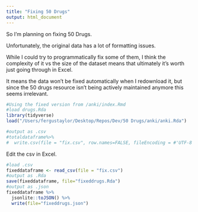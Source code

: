 ```yaml
---
title: "Fixing 50 Drugs"
output: html_document
---
```


So I'm planning on fixing 50 Drugs.

Unfortunately, the original data has a lot of formatting issues.

While I could try to programmatically fix some of them, I think the complexity of it vs the size of the dataset means that ultimately it's worth just going through in Excel.

It means the data won't be fixed automatically when I redownload it, but since the 50 drugs resource isn't being actively maintained anymore this seems irrelevant.

```r
#Using the fixed version from /anki/index.Rmd
#load drugs.Rda
library(tidyverse)
load("/Users/fergustaylor/Desktop/Repos/Dev/50 Drugs/anki/anki.Rda")
```

```r
#output as .csv
#totaldataframe%>%
#  write.csv(file = "fix.csv", row.names=FALSE, fileEncoding = #'UTF-8')
```

Edit the csv in Excel.

```r
#load .csv
fixeddataframe <- read_csv(file = "fix.csv")
#output as .Rda
save(fixeddataframe, file="fixeddrugs.Rda")
#output as .json
fixeddataframe %>%
  jsonlite::toJSON() %>%
  write(file="fixeddrugs.json")
```
